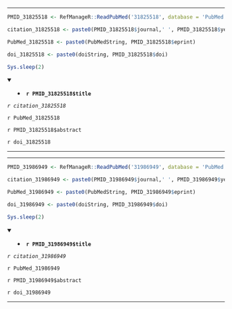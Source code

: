 

---

```r

PMID_31825518 <- RefManageR::ReadPubMed('31825518', database = 'PubMed')

citation_31825518 <- paste0(PMID_31825518$journal,' ', PMID_31825518$year, ' ', PMID_31825518$month,';', PMID_31825518$volume,'(', PMID_31825518$number,'):', PMID_31825518$pages)

PubMed_31825518 <- paste0(PubMedString, PMID_31825518$eprint)

doi_31825518 <- paste0(doiString, PMID_31825518$doi)

Sys.sleep(2)

```

<details open> <summary>
- **`r PMID_31825518$title`**
</summary> 

*`r citation_31825518`*

`r PubMed_31825518`

`r PMID_31825518$abstract`

`r doi_31825518`

</details>

---




---

```r

PMID_31986949 <- RefManageR::ReadPubMed('31986949', database = 'PubMed')

citation_31986949 <- paste0(PMID_31986949$journal,' ', PMID_31986949$year, ' ', PMID_31986949$month,';', PMID_31986949$volume,'(', PMID_31986949$number,'):', PMID_31986949$pages)

PubMed_31986949 <- paste0(PubMedString, PMID_31986949$eprint)

doi_31986949 <- paste0(doiString, PMID_31986949$doi)

Sys.sleep(2)

```

<details open> <summary>
- **`r PMID_31986949$title`**
</summary> 

*`r citation_31986949`*

`r PubMed_31986949`

`r PMID_31986949$abstract`

`r doi_31986949`

</details>

---


